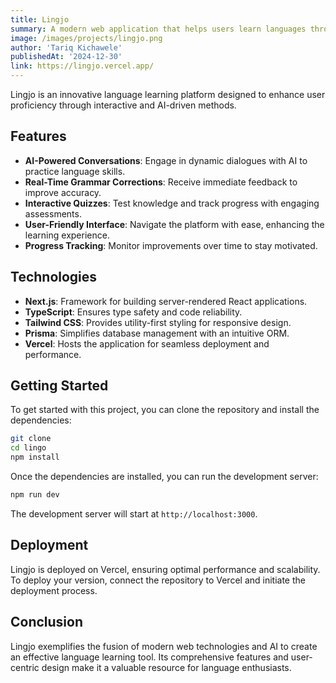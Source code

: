 ```yaml
---
title: Lingjo
summary: A modern web application that helps users learn languages through AI-powered conversations, real-time grammar corrections, and interactive quizzes.
image: /images/projects/lingjo.png
author: 'Tariq Kichawele'
publishedAt: '2024-12-30'
link: https://lingjo.vercel.app/
---
```


Lingjo is an innovative language learning platform designed to enhance user proficiency through interactive and AI-driven methods.

## Features

- **AI-Powered Conversations**: Engage in dynamic dialogues with AI to practice language skills.
- **Real-Time Grammar Corrections**: Receive immediate feedback to improve accuracy.
- **Interactive Quizzes**: Test knowledge and track progress with engaging assessments.
- **User-Friendly Interface**: Navigate the platform with ease, enhancing the learning experience.
- **Progress Tracking**: Monitor improvements over time to stay motivated.

## Technologies

- **Next.js**: Framework for building server-rendered React applications.
- **TypeScript**: Ensures type safety and code reliability.
- **Tailwind CSS**: Provides utility-first styling for responsive design.
- **Prisma**: Simplifies database management with an intuitive ORM.
- **Vercel**: Hosts the application for seamless deployment and performance.

## Getting Started

To get started with this project, you can clone the repository and install the
dependencies:

```bash
git clone
cd lingo
npm install
```

Once the dependencies are installed, you can run the development server:

```bash
npm run dev
```

The development server will start at `http://localhost:3000`.


## Deployment

Lingjo is deployed on Vercel, ensuring optimal performance and scalability. To deploy your version, connect the repository to Vercel and initiate the deployment process.

## Conclusion

Lingjo exemplifies the fusion of modern web technologies and AI to create an effective language learning tool. 
Its comprehensive features and user-centric design make it a valuable resource for language enthusiasts.